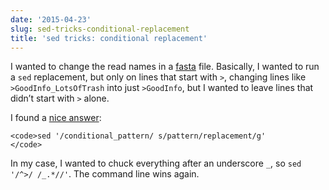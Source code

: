 ```yaml
---
date: '2015-04-23'
slug: sed-tricks-conditional-replacement
title: 'sed tricks: conditional replacement'
---
```


I wanted to change the read names in a [fasta](http://en.wikipedia.org/wiki/FASTA_format) file. Basically, I wanted to run a `sed` replacement, but only on lines that start with `>`, changing lines like `>GoodInfo_LotsOfTrash` into just `>GoodInfo`, but I wanted to leave lines that didn't start with `>` alone.





I found a [nice answer](http://stackoverflow.com/questions/3333483/sed-replace-only-if-match-the-first-word-in-line):





    <code>sed '/conditional_pattern/ s/pattern/replacement/g'
    </code>





In my case, I wanted to chuck everything after an underscore `_`, so `sed '/^>/ /_.*//'`. The command line wins again.